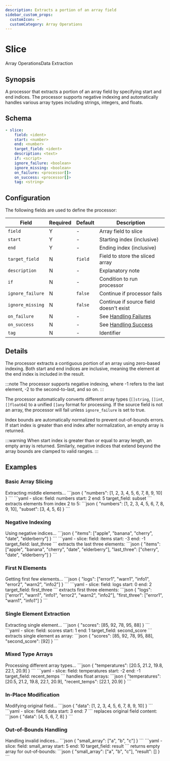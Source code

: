 ```yaml
---
description: Extracts a portion of an array field
sidebar_custom_props: 
  customIcon: ✂️
  customCategory: Array Operations
---
```


# Slice

<span className="theme-doc-version-badge badge badge--primary">Array Operations</span><span className="theme-doc-version-badge badge badge--secondary">Data Extraction</span>

## Synopsis

A processor that extracts a portion of an array field by specifying start and end indices. The processor supports negative indexing and automatically handles various array types including strings, integers, and floats.

## Schema

```yaml {2-4}
- slice:
    field: <ident>
    start: <number>
    end: <number>
    target_field: <ident>
    description: <text>
    if: <script>
    ignore_failure: <boolean>
    ignore_missing: <boolean>
    on_failure: <processor[]>
    on_success: <processor[]>
    tag: <string>
```

## Configuration

The following fields are used to define the processor:

|Field|Required|Default|Description|
|---|---|---|---|
|`field`|Y|-|Array field to slice|
|`start`|Y|-|Starting index (inclusive)|
|`end`|Y|-|Ending index (inclusive)|
|`target_field`|N|`field`|Field to store the sliced array|
|`description`|N|-|Explanatory note|
|`if`|N|-|Condition to run processor|
|`ignore_failure`|N|`false`|Continue if processor fails|
|`ignore_missing`|N|`false`|Continue if source field doesn't exist|
|`on_failure`|N|-|See [Handling Failures](../handling-failures.mdx)|
|`on_success`|N|-|See [Handling Success](../handling-success.mdx)|
|`tag`|N|-|Identifier|

## Details

The processor extracts a contiguous portion of an array using zero-based indexing. Both start and end indices are inclusive, meaning the element at the end index is included in the result.

:::note
The processor supports negative indexing, where -1 refers to the last element, -2 to the second-to-last, and so on.
:::

The processor automatically converts different array types (`[]string`, `[]int`, `[]float64`) to a unified `[]any` format for processing. If the source field is not an array, the processor will fail unless `ignore_failure` is set to true.

Index bounds are automatically normalized to prevent out-of-bounds errors. If start index is greater than end index after normalization, an empty array is returned.

:::warning
When start index is greater than or equal to array length, an empty array is returned. Similarly, negative indices that extend beyond the array bounds are clamped to valid ranges.
:::

## Examples

### Basic Array Slicing

<ExampleGrid>
  <CommentCol>
    Extracting middle elements...
  </CommentCol>
  <CodeCol>
    ```json
    {
      "numbers": [1, 2, 3, 4, 5, 6, 7, 8, 9, 10]
    }
    ```
    ```yaml
    - slice:
        field: numbers
        start: 2
        end: 5
        target_field: subset
    ```
  </CodeCol>
  <CommentCol>
    extracts elements from index 2 to 5:
  </CommentCol>
  <CodeCol>
    ```json
    {
      "numbers": [1, 2, 3, 4, 5, 6, 7, 8, 9, 10],
      "subset": [3, 4, 5, 6]
    }
    ```
  </CodeCol>
</ExampleGrid>

### Negative Indexing

<ExampleGrid>
  <CommentCol>
    Using negative indices...
  </CommentCol>
  <CodeCol>
    ```json
    {
      "items": ["apple", "banana", "cherry", "date", "elderberry"]
    }
    ```
    ```yaml
    - slice:
        field: items
        start: -3
        end: -1
        target_field: last_three
    ```
  </CodeCol>
  <CommentCol>
    extracts the last three elements:
  </CommentCol>
  <CodeCol>
    ```json
    {
      "items": ["apple", "banana", "cherry", "date", "elderberry"],
      "last_three": ["cherry", "date", "elderberry"]
    }
    ```
  </CodeCol>
</ExampleGrid>

### First N Elements

<ExampleGrid>
  <CommentCol>
    Getting first few elements...
  </CommentCol>
  <CodeCol>
    ```json
    {
      "logs": ["error1", "warn1", "info1", "error2", "warn2", "info2"]
    }
    ```
    ```yaml
    - slice:
        field: logs
        start: 0
        end: 2
        target_field: first_three
    ```
  </CodeCol>
  <CommentCol>
    extracts first three elements:
  </CommentCol>
  <CodeCol>
    ```json
    {
      "logs": ["error1", "warn1", "info1", "error2", "warn2", "info2"],
      "first_three": ["error1", "warn1", "info1"]
    }
    ```
  </CodeCol>
</ExampleGrid>

### Single Element Extraction

<ExampleGrid>
  <CommentCol>
    Extracting single element...
  </CommentCol>
  <CodeCol>
    ```json
    {
      "scores": [85, 92, 78, 95, 88]
    }
    ```
    ```yaml
    - slice:
        field: scores
        start: 1
        end: 1
        target_field: second_score
    ```
  </CodeCol>
  <CommentCol>
    extracts single element as array:
  </CommentCol>
  <CodeCol>
    ```json
    {
      "scores": [85, 92, 78, 95, 88],
      "second_score": [92]
    }
    ```
  </CodeCol>
</ExampleGrid>

### Mixed Type Arrays

<ExampleGrid>
  <CommentCol>
    Processing different array types...
  </CommentCol>
  <CodeCol>
    ```json
    {
      "temperatures": [20.5, 21.2, 19.8, 22.1, 20.9]
    }
    ```
    ```yaml
    - slice:
        field: temperatures
        start: -2
        end: -1
        target_field: recent_temps
    ```
  </CodeCol>
  <CommentCol>
    handles float arrays:
  </CommentCol>
  <CodeCol>
    ```json
    {
      "temperatures": [20.5, 21.2, 19.8, 22.1, 20.9],
      "recent_temps": [22.1, 20.9]
    }
    ```
  </CodeCol>
</ExampleGrid>

### In-Place Modification

<ExampleGrid>
  <CommentCol>
    Modifying original field...
  </CommentCol>
  <CodeCol>
    ```json
    {
      "data": [1, 2, 3, 4, 5, 6, 7, 8, 9, 10]
    }
    ```
    ```yaml
    - slice:
        field: data
        start: 3
        end: 7
    ```
  </CodeCol>
  <CommentCol>
    replaces original field content:
  </CommentCol>
  <CodeCol>
    ```json
    {
      "data": [4, 5, 6, 7, 8]
    }
    ```
  </CodeCol>
</ExampleGrid>

### Out-of-Bounds Handling

<ExampleGrid>
  <CommentCol>
    Handling invalid indices...
  </CommentCol>
  <CodeCol>
    ```json
    {
      "small_array": ["a", "b", "c"]
    }
    ```
    ```yaml
    - slice:
        field: small_array
        start: 5
        end: 10
        target_field: result
    ```
  </CodeCol>
  <CommentCol>
    returns empty array for out-of-bounds:
  </CommentCol>
  <CodeCol>
    ```json
    {
      "small_array": ["a", "b", "c"],
      "result": []
    }
    ```
  </CodeCol>
</ExampleGrid>
